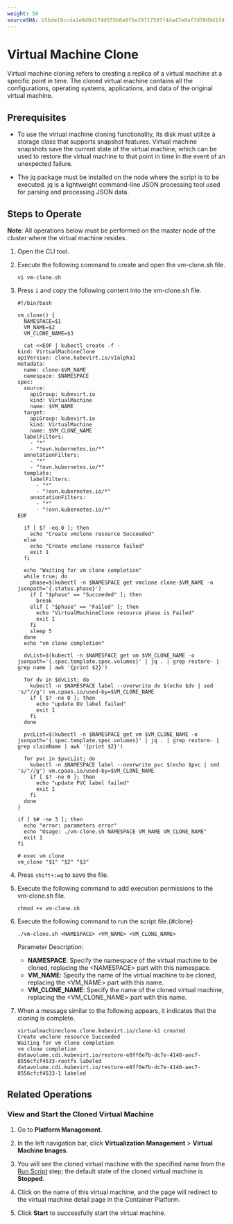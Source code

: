 ```yaml
---
weight: 50
sourceSHA: b5bde19ccda1e8d0d174d555b0a9f5e29717507f4da47e8af7d78d9d1f4f0d8d
---
```


# Virtual Machine Clone

Virtual machine cloning refers to creating a replica of a virtual machine at a specific point in time. The cloned virtual machine contains all the configurations, operating systems, applications, and data of the original virtual machine.

## Prerequisites

- To use the virtual machine cloning functionality, its disk must utilize a storage class that supports snapshot features. Virtual machine snapshots save the current state of the virtual machine, which can be used to restore the virtual machine to that point in time in the event of an unexpected failure.

- The jq package must be installed on the node where the script is to be executed. jq is a lightweight command-line JSON processing tool used for parsing and processing JSON data.

## Steps to Operate

**Note**: All operations below must be performed on the master node of the cluster where the virtual machine resides.

1. Open the CLI tool.

2. Execute the following command to create and open the vm-clone.sh file.

   ```
   vi vm-clone.sh
   ```

3. Press `i` and copy the following content into the vm-clone.sh file.

   ```
   #!/bin/bash

   vm_clone() {
     NAMESPACE=$1
     VM_NAME=$2
     VM_CLONE_NAME=$3

     cat <<EOF | kubectl create -f -
   kind: VirtualMachineClone
   apiVersion: clone.kubevirt.io/v1alpha1
   metadata:
     name: clone-$VM_NAME
     namespace: $NAMESPACE
   spec:
     source:
       apiGroup: kubevirt.io
       kind: VirtualMachine
       name: $VM_NAME
     target:
       apiGroup: kubevirt.io
       kind: VirtualMachine
       name: $VM_CLONE_NAME
     labelFilters:
       - "*"
       - "!ovn.kubernetes.io/*"
     annotationFilters:
       - "*"
       - "!ovn.kubernetes.io/*"
     template:
       labelFilters:
         - "*"
         - "!ovn.kubernetes.io/*"
       annotationFilters:
         - "*"
         - "!ovn.kubernetes.io/*"
   EOF

     if [ $? -eq 0 ]; then
       echo "Create vmclone resource Succeeded"
     else
       echo "Create vmclone resource failed"
       exit 1
     fi

     echo "Waiting for vm clone completion"
     while true; do
       phase=$(kubectl -n $NAMESPACE get vmclone clone-$VM_NAME -o jsonpath='{.status.phase}')
       if [ "$phase" == "Succeeded" ]; then
         break
       elif [ "$phase" == "Failed" ]; then
         echo "VirtualMachineClone resource phase is Failed"
         exit 1
       fi
       sleep 5
     done
     echo "vm clone completion"

     dvList=$(kubectl -n $NAMESPACE get vm $VM_CLONE_NAME -o jsonpath='{.spec.template.spec.volumes}' | jq . | grep restore- | grep name | awk '{print $2}')

     for dv in $dvList; do
       kubectl -n $NAMESPACE label --overwrite dv $(echo $dv | sed 's/"//g') vm.cpaas.io/used-by=$VM_CLONE_NAME
       if [ $? -ne 0 ]; then
         echo "update DV label failed"
         exit 1
       fi
     done

     pvcList=$(kubectl -n $NAMESPACE get vm $VM_CLONE_NAME -o jsonpath='{.spec.template.spec.volumes}' | jq . | grep restore- | grep claimName | awk '{print $2}')

     for pvc in $pvcList; do
       kubectl -n $NAMESPACE label --overwrite pvc $(echo $pvc | sed 's/"//g') vm.cpaas.io/used-by=$VM_CLONE_NAME
       if [ $? -ne 0 ]; then
         echo "update PVC label failed"
         exit 1
       fi
     done
   }

   if [ $# -ne 3 ]; then
     echo "error: parameters error"
     echo "Usage: ./vm-clone.sh NAMESPACE VM_NAME VM_CLONE_NAME"
     exit 1
   fi

   # exec vm clone
   vm_clone "$1" "$2" "$3"
   ```

4. Press `shift+:wq` to save the file.

5. Execute the following command to add execution permissions to the vm-clone.sh file.

   ```
   chmod +x vm-clone.sh
   ```

6. Execute the following command to run the script file.\{#clone}

   ```
   ./vm-clone.sh <NAMESPACE> <VM_NAME> <VM_CLONE_NAME>
   ```

   Parameter Description:

   - **NAMESPACE**: Specify the namespace of the virtual machine to be cloned, replacing the \<NAMESPACE> part with this namespace.
   - **VM\_NAME**: Specify the name of the virtual machine to be cloned, replacing the \<VM\_NAME> part with this name.
   - **VM\_CLONE\_NAME**: Specify the name of the cloned virtual machine, replacing the \<VM\_CLONE\_NAME> part with this name.

7. When a message similar to the following appears, it indicates that the cloning is complete.

   ```
   virtualmachineclone.clone.kubevirt.io/clone-k1 created
   Create vmclone resource Succeeded
   Waiting for vm clone completion
   vm clone completion
   datavolume.cdi.kubevirt.io/restore-e8ff0e7b-dc7e-4140-aec7-8556cfcf4533-rootfs labeled
   datavolume.cdi.kubevirt.io/restore-e8ff0e7b-dc7e-4140-aec7-8556cfcf4533-1 labeled
   ```

## Related Operations

### View and Start the Cloned Virtual Machine

1. Go to **Platform Management**.

2. In the left navigation bar, click **Virtualization Management** > **Virtual Machine Images**.

3. You will see the cloned virtual machine with the specified name from the [Run Script](#clone) step; the default state of the cloned virtual machine is **Stopped**.

4. Click on the name of this virtual machine, and the page will redirect to the virtual machine detail page in the Container Platform.

5. Click **Start** to successfully start the virtual machine.
